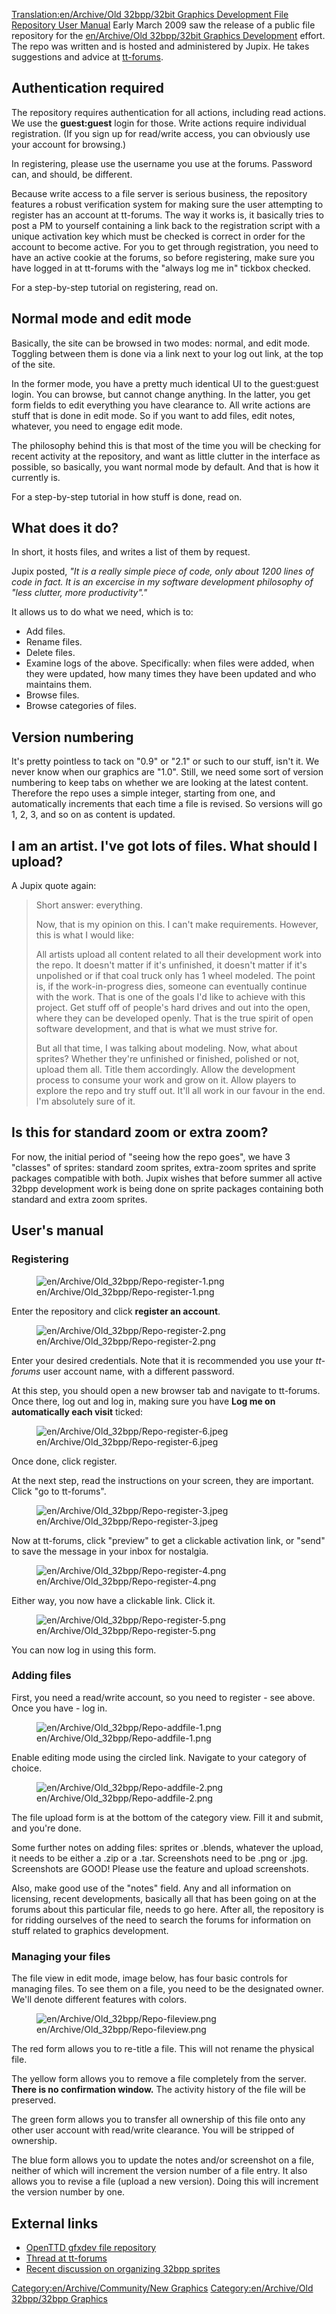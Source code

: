 [[Translation:en/Archive/Old 32bpp/32bit Graphics Development File Repository User Manual]]
Early March 2009 saw the release of a public file repository for the [[en/Archive/Old 32bpp/32bit Graphics Development]] effort. The repo was written and is hosted and administered by Jupix. He takes suggestions and advice at [http://www.tt-forums.net/viewtopic.php?f=36&t=42293 tt-forums].

==Authentication required==

The repository requires authentication for all actions, including read actions. We use the '''guest:guest''' login for those. Write actions require individual registration. (If you sign up for read/write access, you can obviously use your account for browsing.)

In registering, please use the username you use at the forums. Password can, and should, be different.

Because write access to a file server is serious business, the repository features a robust verification system for making sure the user attempting to register has an account at tt-forums. The way it works is, it basically tries to post a PM to yourself containing a link back to the registration script with a unique activation key which must be checked is correct in order for the account to become active. For you to get through registration, you need to have an active cookie at the forums, so before registering, make sure you have logged in at tt-forums with the "always log me in" tickbox checked.

For a step-by-step tutorial on registering, read on.

==Normal mode and edit mode==

Basically, the site can be browsed in two modes: normal, and edit mode. Toggling between them is done via a link next to your log out link, at the top of the site.

In the former mode, you have a pretty much identical UI to the guest:guest login. You can browse, but cannot change anything. In the latter, you get form fields to edit everything you have clearance to. All write actions are stuff that is done in edit mode. So if you want to add files, edit notes, whatever, you need to engage edit mode.

The philosophy behind this is that most of the time you will be checking for recent activity at the repository, and want as little clutter in the interface as possible, so basically, you want normal mode by default. And that is how it currently is.

For a step-by-step tutorial in how stuff is done, read on.

==What does it do?==

In short, it hosts files, and writes a list of them by request.

Jupix posted, ''"It is a really simple piece of code, only about 1200 lines of code in fact. It is an excercise in my software development philosophy of "less clutter, more productivity"."''

It allows us to do what we need, which is to:

* Add files.
* Rename files.
* Delete files.
* Examine logs of the above. Specifically: when files were added, when they were updated, how many times they have been updated and who maintains them.
* Browse files.
* Browse categories of files.

==Version numbering==

It's pretty pointless to tack on "0.9" or "2.1" or such to our stuff, isn't it. We never know when our graphics are "1.0". Still, we need some sort of version numbering to keep tabs on whether we are looking at the latest content. Therefore the repo uses a simple integer, starting from one, and automatically increments that each time a file is revised. So versions will go 1, 2, 3, and so on as content is updated.

==I am an artist. I've got lots of files. What should I upload?==

A Jupix quote again:

<blockquote style="font-style:italic">
Short answer: everything.

Now, that is my opinion on this. I can't make requirements. However, this is what I would like:

All artists upload all content related to all their development work into the repo. It doesn't matter if it's unfinished, it doesn't matter if it's unpolished or if that coal truck only has 1 wheel modeled. The point is, if the work-in-progress dies, someone can eventually continue with the work. That is one of the goals I'd like to achieve with this project. Get stuff off of people's hard drives and out into the open, where they can be developed openly. That is the true spirit of open software development, and that is what we must strive for.

But all that time, I was talking about modeling. Now, what about sprites? Whether they're unfinished or finished, polished or not, upload them all. Title them accordingly. Allow the development process to consume your work and grow on it. Allow players to explore the repo and try stuff out. It'll all work in our favour in the end. I'm absolutely sure of it.
</blockquote>

==Is this for standard zoom or extra zoom?==

For now, the initial period of "seeing how the repo goes", we have 3 "classes" of sprites: standard zoom sprites, extra-zoom sprites and sprite packages compatible with both. Jupix wishes that before summer all active 32bpp development work is being done on sprite packages containing both standard and extra zoom sprites.

==User's manual==

===Registering===

[[File:en/Archive/Old 32bpp/Repo-register-1.png]]

Enter the repository and click '''register an account'''.

[[File:en/Archive/Old 32bpp/Repo-register-2.png]]

Enter your desired credentials. Note that it is recommended you use your ''tt-forums'' user account name, with a different password.

At this step, you should open a new browser tab and navigate to tt-forums. Once there, log out and log in, making sure you have '''Log me on automatically each visit''' ticked:

[[File:en/Archive/Old 32bpp/Repo-register-6.jpeg]]

Once done, click register.

At the next step, read the instructions on your screen, they are important. Click "go to tt-forums".

[[File:en/Archive/Old 32bpp/Repo-register-3.jpeg]]

Now at tt-forums, click "preview" to get a clickable activation link, or "send" to save the message in your inbox for nostalgia. 

[[File:en/Archive/Old 32bpp/Repo-register-4.png]]

Either way, you now have a clickable link. Click it.

[[File:en/Archive/Old 32bpp/Repo-register-5.png]]

You can now log in using this form.

===Adding files===

First, you need a read/write account, so you need to register - see above. Once you have - log in.

[[File:en/Archive/Old 32bpp/Repo-addfile-1.png]]

Enable editing mode using the circled link. Navigate to your category of choice.

[[File:en/Archive/Old 32bpp/Repo-addfile-2.png]]

The file upload form is at the bottom of the category view. Fill it and submit, and you're done.

Some further notes on adding files: sprites or .blends, whatever the upload, it needs to be either a .zip or a .tar. Screenshots need to be .png or .jpg. Screenshots are GOOD! Please use the feature and upload screenshots.

Also, make good use of the "notes" field. Any and all information on licensing, recent developments, basically all that has been going on at the forums about this particular file, needs to go here. After all, the repository is for ridding ourselves of the need to search the forums for information on stuff related to graphics development.

===Managing your files===

The file view in edit mode, image below, has four basic controls for managing files. To see them on a file, you need to be the designated owner. We'll denote different features with colors.

[[File:en/Archive/Old 32bpp/Repo-fileview.png]]

The red form allows you to re-title a file. This will not rename the physical file.

The yellow form allows you to remove a file completely from the server. '''There is no confirmation window.''' The activity history of the file will be preserved.

The green form allows you to transfer all ownership of this file onto any other user account with read/write clearance. You will be stripped of ownership.

The blue form allows you to update the notes and/or screenshot on a file, neither of which will increment the version number of a file entry. It also allows you to revise a file (upload a new version). Doing this will increment the version number by one.

==External links==

* [http://jupix.info/openttd/gfxdev-repo OpenTTD gfxdev file repository]
* [http://www.tt-forums.net/viewtopic.php?f=36&t=42293 Thread at tt-forums]
* [http://www.tt-forums.net/viewtopic.php?f=36&t=33496&start=60 Recent discussion on organizing 32bpp sprites]


{{en/Navbox}}

[[Category:en/Archive/Community/New Graphics]][[Category:en/Archive/Old 32bpp/32bpp Graphics]]